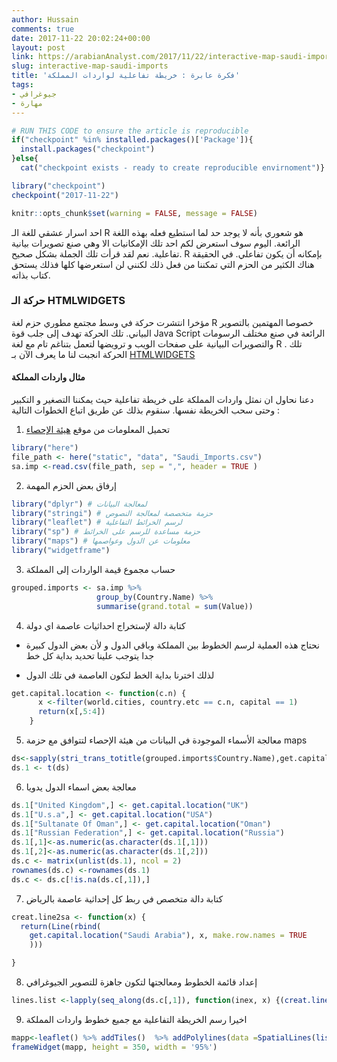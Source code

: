 ```yaml
---
author: Hussain
comments: true
date: 2017-11-22 20:02:24+00:00
layout: post
link: https://arabianAnalyst.com/2017/11/22/interactive-map-saudi-imports/
slug: interactive-map-saudi-imports
title: 'فكرة عابرة : خريطة تفاعلية لواردات المملكة'
tags:
- جيوغرافي
- مهارة
---
```


```r
# RUN THIS CODE to ensure the article is reproducible
if("checkpoint" %in% installed.packages()['Package']){
  install.packages("checkpoint")
}else{
  cat("checkpoint exists - ready to create reproducible envirnoment")}

library("checkpoint")
checkpoint("2017-11-22")
```


```r
knitr::opts_chunk$set(warning = FALSE, message = FALSE)
```


احد اسرار عشقي للغة الـ R هو شعوري بأنه لا يوجد حد لما استطيع فعله بهذه اللغة الرائعة. اليوم سوف استعرض لكم احد تلك الإمكانيات الا وهي صنع تصويرات بيانية تفاعلية. نعم لقد قرأت تلك الجملة بشكل صحيح. R بإمكانه أن يكون تفاعلي. في الحقيقة هناك الكثير من الحزم التي تمكننا من فعل ذلك لكنني لن استعرضها كلها فذلك يستحق كتاب بذاته.



### حركة الـ HTMLWIDGETS


مؤخرا انتشرت حركة في وسط مجتمع مطوري حزم لغة R خصوصا المهتمين بالتصوير البياني. تلك الحركة تهدف إلى جلب قوة Java Script الرائعة في صنع مختلف الرسومات والتصويرات البيانية على صفحات الويب و ترويضها لتعمل بتناغم تام مع لغة R . تلك الحركة انجبت لنا ما يعرف الآن بـ [HTMLWIDGETS](https//www.htmlwidgets.com)



#### مثال واردات المملكة


دعنا نحاول ان نمثل واردات المملكة على خريطة تفاعلية حيث يمكننا التصغير و التكبير وحتى سحب الخريطة نفسها. سنقوم بذلك عن طريق اتباع الخطوات التالية :



  1. تحميل المعلومات من موقع [هيئة الإحصاء](https://www.stats.gov.sa/ar/214)


```r
library("here")
file_path <- here("static", "data", "Saudi_Imports.csv")
sa.imp <-read.csv(file_path, sep = ",", header = TRUE )

```



  2. إرفاق بعض الحزم المهمة



```r
library("dplyr") # لمعالجة البيانات
library("stringi") # حزمة متخصصة لمعالجة النصوص
library("leaflet") # لرسم الخرائط التفاعلية
library("sp") # حزمة مساعدة للرسم على الخرائط
library("maps") # معلومات عن الدول وعواصمها
library("widgetframe")
```




  3. حساب مجموع قيمة الواردات إلى المملكة



```r
grouped.imports <- sa.imp %>%
                   group_by(Country.Name) %>%
                   summarise(grand.total = sum(Value))
```





  4. كتابة دالة لإستخراج احداثيات عاصمة اي دولة




  * نحتاج هذه العملية لرسم الخطوط بين المملكة وباقي الدول و لأن بعض الدول كبيرة جدا يتوجب علينا تحديد بداية كل خط


  * لذلك اخترنا بداية الخط لتكون العاصمة في تلك الدول



```r
get.capital.location <- function(c.n) {
      x <-filter(world.cities, country.etc == c.n, capital == 1)
      return(x[,5:4])
    }
```





  5. معالجة الأسماء الموجودة في البيانات من هيئة الإحصاء لتتوافق مع حزمة maps



```r
ds<-sapply(stri_trans_totitle(grouped.imports$Country.Name),get.capital.location)
ds.1 <- t(ds)
```

  6. معالجة بعض اسماء الدول يدويا


```r
ds.1["United Kingdom",] <- get.capital.location("UK")
ds.1["U.s.a",] <- get.capital.location("USA")
ds.1["Sultanate Of Oman",] <- get.capital.location("Oman")
ds.1["Russian Federation",] <- get.capital.location("Russia")
ds.1[,1]<-as.numeric(as.character(ds.1[,1]))
ds.1[,2]<-as.numeric(as.character(ds.1[,2]))
ds.c <- matrix(unlist(ds.1), ncol = 2)
rownames(ds.c) <-rownames(ds.1)
ds.c <- ds.c[!is.na(ds.c[,1]),]
```





  7. كتابة دالة متخصص في ربط كل إحداثية عاصمة بالرياض



```r
creat.line2sa <- function(x) {
  return(Line(rbind(
    get.capital.location("Saudi Arabia"), x, make.row.names = TRUE
    )))

}
```



  8. إعداد قائمة الخطوط ومعالجتها لتكون جاهزة للتصوير الجيوغرافي



```r
lines.list <-lapply(seq_along(ds.c[,1]), function(inex, x) {(creat.line2sa(ds.c[inex,]))}, x=ds.c)
```


  9. اخيرا رسم الخريطة التفاعلية مع جميع خطوط واردات المملكة


```r
mapp<-leaflet() %>% addTiles()  %>% addPolylines(data =SpatialLines(list(Lines(lines.list, "ID"))))
frameWidget(mapp, height = 350, width = '95%')
```
